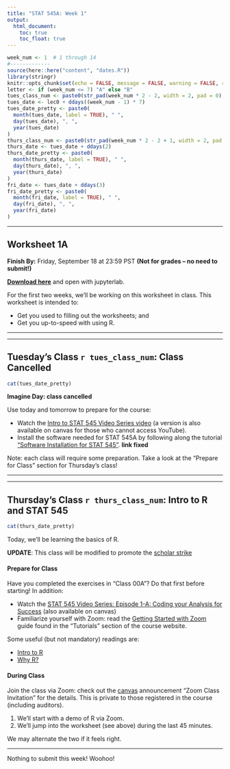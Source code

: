 ```yaml
---
title: "STAT 545A: Week 1"
output: 
  html_document:
    toc: true
    toc_float: true
---
```



```r
week_num <- 1  # 1 through 14
#-------------
source(here::here("content", "dates.R"))
library(stringr)
knitr::opts_chunk$set(echo = FALSE, message = FALSE, warning = FALSE, results = "asis")
letter <- if (week_num <= 7) "A" else "B"
tues_class_num <- paste0(str_pad(week_num * 2 - 2, width = 2, pad = 0), letter)
tues_date <- lec0 + ddays((week_num - 1) * 7)
tues_date_pretty <- paste0(
  month(tues_date, label = TRUE), " ", 
  day(tues_date), ", ", 
  year(tues_date)
)
thurs_class_num <- paste0(str_pad(week_num * 2 - 2 + 1, width = 2, pad = 0), letter)
thurs_date <- tues_date + ddays(2)
thurs_date_pretty <- paste0(
  month(thurs_date, label = TRUE), " ", 
  day(thurs_date), ", ", 
  year(thurs_date)
)
fri_date <- tues_date + ddays(3)
fri_date_pretty <- paste0(
  month(fri_date, label = TRUE), " ", 
  day(fri_date), ", ", 
  year(fri_date)
)
```


-----

<!-- ******WORKSHEET****** -->

## Worksheet 1A

**Finish By:** Friday, September 18 at 23:59 PST **(Not for grades -- no need to submit!)**

__[Download here](https://raw.githubusercontent.com/UBC-STAT/stat545.stat.ubc.ca/master/content/release/worksheet_01a/worksheet_01a.ipynb)__ and open with jupyterlab.

For the first two weeks, we'll be working on this worksheet in class. This worksheet is intended to:

- Get you used to filling out the worksheets; and
- Get you up-to-speed with using R.

-----

----- 

<!-- ******TUESDAY'S CLASS****** -->

## Tuesday's Class `r tues_class_num`: Class Cancelled

```r
cat(tues_date_pretty)
```

**Imagine Day: class cancelled**

Use today and tomorrow to prepare for the course:

+ Watch the [Intro to STAT 545 Video Series video](https://youtu.be/6REhJVsbbAM) (a version is also available on canvas for those who cannot access YouTube).
+ Install the software needed for STAT 545A by following along the tutorial ["Software Installation for STAT 545"](https://stat545.stat.ubc.ca/tutorials/software-stack/). **link fixed**

Note: each class will require some preparation. Take a look at the "Prepare for Class" section for Thursday's class!

-----

-----

<!-- ******THURSDAY'S CLASS****** -->

## Thursday's Class `r thurs_class_num`: Intro to R and STAT 545

```r
cat(thurs_date_pretty)
```

Today, we'll be learning the basics of R.

__UPDATE__: This class will be modified to promote the [scholar strike](https://scholarstrikecanada.ca/)

#### Prepare for Class

Have you completed the exercises in "Class 00A"? Do that first before starting! In addition:

- Watch the [STAT 545 Video Series: Episode 1-A: Coding your Analysis for Success](https://youtu.be/91LmBj29-Sc) (also available on canvas)
- Familiarize yourself with Zoom: read the [Getting Started with Zoom](https://stat545.stat.ubc.ca/tutorials/zoom/) guide found in the "Tutorials" section of the course website. 

Some useful (but not mandatory) readings are:

- [Intro to R](https://stat545.com/r-basics.html)
- [Why R?](https://cfss.uchicago.edu/setup/what-is-r/)

#### During Class

Join the class via Zoom: check out the [canvas](https://canvas.ubc.ca/) announcement "Zoom Class Invitation" for the details. This is private to those registered in the course (including auditors).

1. We'll start with a demo of R via Zoom.
2. We'll jump into the worksheet (see above) during the last 45 minutes. 

We may alternate the two if it feels right. 


-----


Nothing to submit this week! Woohoo!

